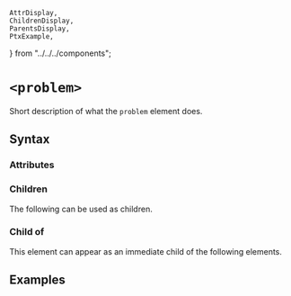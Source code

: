     AttrDisplay,
    ChildrenDisplay,
    ParentsDisplay,
    PtxExample,
} from "../../../components";

# `<problem>`

Short description of what the `problem` element does.

## Syntax

### Attributes

<AttrDisplay name="problem" />

### Children

The following can be used as children.

<ChildrenDisplay name="problem" />

### Child of

This element can appear as an immediate child of the following elements.

<ParentsDisplay name="problem" />

## Examples

    